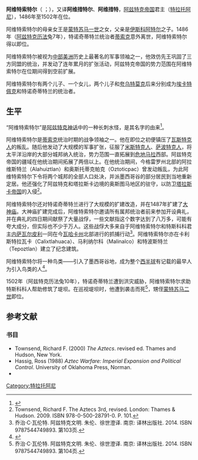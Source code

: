 {{Infobox monarch
| name            = 阿维特索特尔
| title           = 第8位[[阿兹特克帝国#统治者|阿兹特克特诺奇蒂特兰君主]]<br/>第5位[[阿兹特克帝国|阿兹特克帝国]]君主
| image           = Ahuitzotl.jpg
| caption         = [[曼多撒手抄本|门多萨手抄本]]中的阿维特索特尔<br/>人物面前的云朵意为发言，亦即[[特拉托阿尼|特拉托阿尼]]（“发言人”）之意；左上角的生物即为阿兹特克神话中名为阿维特索特尔的水怪。
| reign           = 1486年－1502年
| predecessor     = [[蒂索克|蒂索克]]
| successor       = [[蒙特苏马二世|蒙特苏马二世]]
| queen           =
| issue           = 奇马尔皮利二世<br/>[[库瓦赫特莫克|库瓦赫特莫克]]<br/>无名氏（女）
| father          = 特索索莫克
| mother          = 阿托托斯特利二世
| birth_date      =
| death_date      =  1502年
| death_place     =
}}
'''阿维特索特尔'''（{{lang-nci|āhuitzotl}} {{IPA-nah|aːˈwit͡sot͡ɬ|-|Awisotl.ogg}}；{{bd|？||1502年}}），又译'''阿维措特尔'''、'''阿维措特'''，[[阿兹特克帝国|阿兹特克帝国]]君主（[[特拉托阿尼|特拉托阿尼]]），1486年至1502年在位。

阿维特索特尔的母亲{{le|阿托托斯特利二世|Atotoztli II}}女王是[[蒙特苏马一世|蒙特苏马一世]]之女，父亲{{le|特索索莫克 (伊斯科阿特尔之子)|Tezozomoc (son of Itzcoatl)|特索索莫克}}是[[伊斯科阿特尔|伊斯科阿特尔]]之子。1486年（[[阿兹特克历法|阿兹特克历法]]兔7年），特诺奇蒂特兰统治者[[蒂索克|蒂索克]]意外离世，阿维特索特尔得以即位。

阿维特索特尔被视为[[中部美洲|中部美洲]]历史上最著名的军事领袖之一，他效仿先王巩固了三方同盟的统治，并发动了连年累月的扩张活动，阿兹特克帝国的势力范围在阿维特索特尔在位期间得到空前扩展。

阿维特索特尔有两个儿子、一个女儿，两个儿子{{le|奇马尔皮尔利二世|Chimalpilli II}}和[[夸乌特莫克|夸乌特莫克]]后来分别成为[[埃卡提佩|埃卡特佩克]]和特诺奇蒂特兰的统治者。

== 生平 ==
“阿维特索特尔”是[[阿兹特克神话|阿兹特克神话]]中的一种长刺水怪，是其名字的由来<ref>{{cite web|title=Ahuítzotl, “El espinoso del agua” (1486-1502)|url=https://arqueologiamexicana.mx/mexico-antiguo/ahuitzotl-el-espinoso-del-agua-1486-1502|website=Archeologia Mexicana|language=es |accessdate=June 4, 2019|trans-title=Ahuítzotl, "Thorny Water" (1486-1502)}}</ref>。

阿维特索特尔是[[蒂索克|蒂索克]]统治时期的战争领袖之一。他在即位之初便镇压了[[瓦斯特克文明|瓦斯特克人]]的叛乱。随后他发动了大规模的军事扩张，征服了[[米斯特克文明|米斯特克人]]、[[萨波特克文明|萨波特克人]]，将太平洋沿岸的大部分城邦纳入统治，势力范围一直拓展到[[危地马拉|危地马拉]]西部。阿兹特克帝国的疆域在他统治期间拓展了两倍以上。在他统治期间，今格雷罗州北部的阿拉维斯特兰（Alahuiztlan）和奥斯托蒂克帕克（Oztoticpac）曾发动叛乱，为此阿维特索特尔下令将两个城邦的全部人口处决，并派墨西哥谷的部分居民到当地重新定居。他还强化了阿兹特克和塔拉斯卡边境的奥斯图马地区的驻守，以防卫[[塔拉斯卡帝国|塔拉斯卡帝国]]的入侵<ref>Townsend, Richard F. The Aztecs 3rd, revised. London: Thames & Hudson. 2009. ISBN 978-0-500-28791-0. P. 101.</ref>。

阿维特索特尔还对特诺奇蒂特兰进行了大规模的扩建改造，并在1487年扩建了[[大神庙|大神庙]]。大神庙扩建完成后，阿维特索特尔邀请所有属邦统治者前来参加开设典礼，并在典礼的四日期间献祭了大量战俘，一些文献指这个数字达到了八万多，可能有夸大成分，但实际也不少于万人。这些战俘大多来自于阿维特索特尔和特斯科科君主[[内萨瓦尔皮利|内萨瓦尔皮利]]一同在今[[瓦哈卡州|瓦哈卡州]]北部进行的抓捕行动<ref>乔治·C·瓦伦特. 阿兹特克文明. 朱伦、徐世澄译. 南京: 译林出版社. 2014. ISBN 9787544749893. 第103页.</ref>。阿维特索特尔亦在卡利斯特拉瓦卡（Calixtlahuaca）、马利纳尔科（Malinalco）和特波斯特兰（Tepoztlan）建立了纪念建筑。

阿维特索特尔将一种鸟类——{{le|大尾鹩哥|great-tailed grackle}}引入了墨西哥谷地，成为整个[[西半球|西半球]]有记载的最早人为引入鸟类的人<ref>{{cite journal|title=Introduction of the Great-tailed Grackle (''Quiscalus mexicanus'') by Aztec Emperor Auitzotl: Provenance of the historical account (La Introducción de la Quiscalus mexicanus por el Emperador Azteca Auitzotl: Origen del Relato Histórico)|url=https://archive.org/details/sim_auk_2012-01_129_1/page/70|first=Paul D.|last=Haemig|work=The Auk|volume=129|number=1|date=January 2012|pages=70–75|publisher=University of California Press|jstor=10.1525/auk.2011.11058|doi=10.1525/auk.2011.11058}}</ref>。

1502年（阿兹特克历法兔10年），特诺奇蒂特兰遭到洪灾威胁，阿维特索特尔求助特斯科科人帮助修筑了堤坝。在巡视堤坝时，他遭到袭击而死<ref>乔治·C·瓦伦特. 阿兹特克文明. 朱伦、徐世澄译. 南京: 译林出版社. 2014. ISBN 9787544749893. 第104页.</ref>，甥侄[[蒙特苏马二世|蒙特苏马二世]]即位。

==参考文献==
{{reflist}}
===书目===
* Townsend, Richard F. (2000) ''The Aztecs''. revised ed. Thames and Hudson, New York.
* Hassig, Ross (1988) ''Aztec Warfare: Imperial Expansion and Political Control''. University of Oklahoma Press, Norman.
* {{cite book |last=Weaver |first=Muriel Porter |title=The Aztecs, Maya, and Their Predecessors: Archaeology of Mesoamerica |url=https://books.google.com/books?id=I0MATwEACAAJ |edition=3rd |year=1993 |publisher=Academic Press |location=San Diego |isbn=978-0-01-263999-3 }}
{{Authority control}}
{{Tlahtoāni}}
[[Category:特拉托阿尼|Category:特拉托阿尼]]